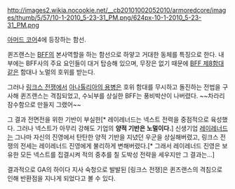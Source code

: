 http://images2.wikia.nocookie.net/__cb20101002052010/armoredcore/images/thumb/5/57/10-1-2010_5-23-31_PM.png/624px-10-1-2010_5-23-31_PM.png

[[아머드 코어]]4에 등장하는 함선.

퀸즈랜스는 [[BFF]]의 본사역할을 하는 함선으로 하얗고 거대한 동체를 특징으로 한다. 내부에는 BFF사의 주요 요인들이 대거 탑승해 있으며, 무장은 없기 때문에 [[BFF 제8함대]]같은 함대나 노멀의 호위를 받는다.

그러나 [[링크스 전쟁]]에서 [[아나톨리아의 용병]]은 호위 함대를 무시하고 돌진하는 전법을 구사해 퀸즈랜스는 격침되었고, 수뇌부를 상실한 BFF는 풍비박산이 나버렸다. ~~차라리 잠수함으로 만들지 그랬어~~

그 결과 전면전을 위한 기반이 부실한[* 레이레너드는 넥스트 전력을 중점적으로 육성했다. 그러나 넥스트가 아무리 강해도 기업의 '''양적 기반은 노멀이다.'''] 신생기업 [[레이레너드]]는 그나마 자신의 진영에서 탄탄한 양적 기반을 지녔던 우군을 상실해버렸고, 링크스 전쟁의 전세는 레이레너드 진영에게 불리하게 변해버렸다.[* 그래서 레이레너드 진영은 보유한 모든 넥스트를 집결시켜 적의 중추를 칠 도박성 전략을 세우지만 그 결과는...]

결과적으로 GA의 하이다 지사 숙청으로 발발된 [링크스 전쟁]은 퀸즈랜스의 격침으로 인해 반환점을 지나게 되었다고 볼 수 있다. 

